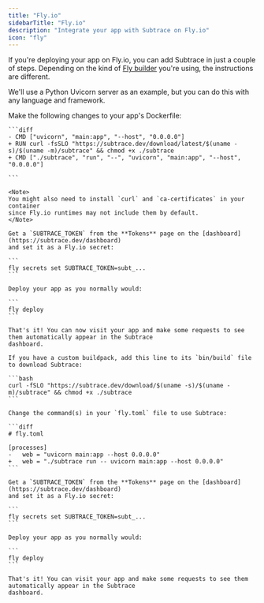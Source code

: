 ```yaml
---
title: "Fly.io"
sidebarTitle: "Fly.io"
description: "Integrate your app with Subtrace on Fly.io"
icon: "fly"
---
```


If you're deploying your app on Fly.io, you can add Subtrace in just a couple of steps.
Depending on the kind of [Fly builder](https://fly.io/docs/reference/builders) you're using,
the instructions are different.

We'll use a Python Uvicorn server as an example, but you can do this with any language and framework.

<Tabs>
  <Tab title="Dockerfile">
    Make the following changes to your app's Dockerfile:

    ```diff
    - CMD ["uvicorn", "main:app", "--host", "0.0.0.0"]
    + RUN curl -fsSLO "https://subtrace.dev/download/latest/$(uname -s)/$(uname -m)/subtrace" && chmod +x ./subtrace
    + CMD ["./subtrace", "run", "--", "uvicorn", "main:app", "--host", "0.0.0.0"]

    ```

    <Note>
    You might also need to install `curl` and `ca-certificates` in your container
    since Fly.io runtimes may not include them by default.
    </Note>

    Get a `SUBTRACE_TOKEN` from the **Tokens** page on the [dashboard](https://subtrace.dev/dashboard)
    and set it as a Fly.io secret:

    ```
    fly secrets set SUBTRACE_TOKEN=subt_...
    ```

    Deploy your app as you normally would:

    ```
    fly deploy
    ```

    That's it! You can now visit your app and make some requests to see them automatically appear in the Subtrace
    dashboard.

  </Tab>
  <Tab title="Buildpack">

    If you have a custom buildpack, add this line to its `bin/build` file to download Subtrace:

    ```bash
    curl -fSLO "https://subtrace.dev/download/$(uname -s)/$(uname -m)/subtrace" && chmod +x ./subtrace
    ```

    Change the command(s) in your `fly.toml` file to use Subtrace:

    ```diff
    # fly.toml

    [processes]
    -   web = "uvicorn main:app --host 0.0.0.0"
    +   web = "./subtrace run -- uvicorn main:app --host 0.0.0.0"
    ```

    Get a `SUBTRACE_TOKEN` from the **Tokens** page on the [dashboard](https://subtrace.dev/dashboard)
    and set it as a Fly.io secret:

    ```
    fly secrets set SUBTRACE_TOKEN=subt_...
    ```

    Deploy your app as you normally would:

    ```
    fly deploy
    ```

    That's it! You can visit your app and make some requests to see them automatically appear in the Subtrace
    dashboard.

  </Tab>
</Tabs>
